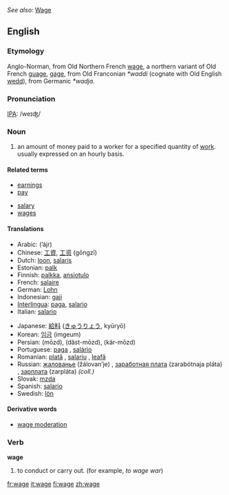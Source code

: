 ''See also:'' [[Wage]]
{{wikipedia}}
==English==
===Etymology===
Anglo-Norman, from Old Northern French [[wage]], a northern variant of Old French [[guage]], [[gage]], from Old Franconian ''*waddi'' (cognate with Old English [[wedd]]), from Germanic ''*wadja''.

===Pronunciation===
[[IPA]]: /weɪʤ/

===Noun===
{{en-noun|wage|wages}}

# an amount of money paid to a worker for a specified quantity of [[Wikipedia:Labour (economics)|work]]. usually expressed on an hourly basis.

====Related terms====
{{top}}
* [[earnings]]
* [[pay]]
{{mid}}
* [[salary]]
* [[wages]]
{{bottom}}

====Translations====
{{top}}
*Arabic: {{ARchar|[[اجر]]}} (’ájr) {{m}}
*Chinese: [[工資]], [[工资]] (gōngzī)
*Dutch: [[loon]], [[salaris]]
*Estonian: [[palk]]
*Finnish: [[palkka]], [[ansiotulo]]
*French: [[salaire]] {{m}}
*German: [[Lohn]]
*Indonesian: [[gaji]]
*[[Interlingua]]: [[paga]], [[salario]]
*Italian: [[salario]] {{m}}
{{mid}}
*Japanese: [[給料]] ([[きゅうりょう]], kyūryō)
*Korean: [[임금]] (imgeum)
*Persian: {{FAchar|[[مزد]]}} (mōzd), {{FAchar|[[دست‌مزد]]}} (dăst-mōzd), {{FAchar|[[کارمزد]]}} (kär-mōzd)
*Portuguese: [[paga]] {{f}}, [[salário]] {{m}}
*Romanian: [[plată]] {{f}}, [[salariu]] {{n}}, [[leafă]] {{f}}
*Russian: [[жалованье]] (žálovan’je) {{n}}, [[заработная плата]] (zarabótnaja pláta) {{f}}, [[зарплата]] (zarpláta) {{f}} ''(coll.)''
*Slovak: [[mzda#Slovak|mzda]] {{f}}
*Spanish: [[salario]] {{m}}
*Swedish: [[lön]] {{c}}
{{bottom}}

====Derivative words====
*[[wage moderation]]

===Verb===
'''wage'''
# to conduct or carry out.  (for example, ''to wage war'')

[[fr:wage]]
[[it:wage]]
[[fi:wage]]
[[zh:wage]]
